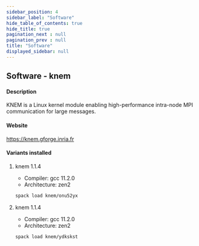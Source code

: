 ```yaml
---
sidebar_position: 4
sidebar_label: "Software"
hide_table_of_contents: true
hide_title: true
pagination_next : null
pagination_prev : null
title: "Software"
displayed_sidebar: null
---
```


## Software - knem


#### Description
KNEM is a Linux kernel module enabling high-performance intra-node MPI communication for large messages.

#### Website
https://knem.gforge.inria.fr

#### Variants installed

1. knem 1.1.4

    - Compiler: gcc 11.2.0
    - Architecture: zen2

    ```bash
    spack load knem/onu52yx
    ```

2. knem 1.1.4

    - Compiler: gcc 11.2.0
    - Architecture: zen2

    ```bash
    spack load knem/ydkskst
    ```
